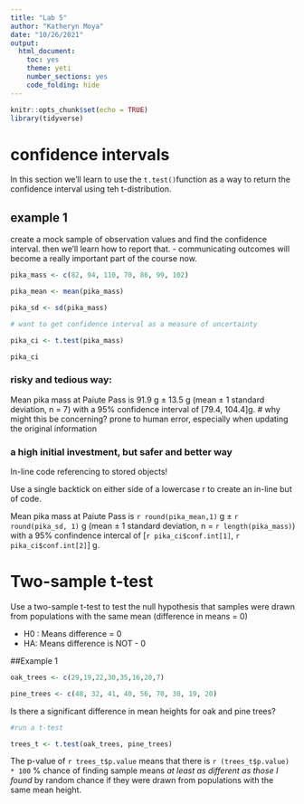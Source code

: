 ```yaml
---
title: "Lab 5"
author: "Katheryn Moya"
date: "10/26/2021"
output: 
  html_document: 
    toc: yes
    theme: yeti
    number_sections: yes
    code_folding: hide
---
```


```r
knitr::opts_chunk$set(echo = TRUE)
library(tidyverse)
```


# confidence intervals

In this section we'll learn to use the `t.test()`function as a way to return the confidence interval using teh t-distribution.

## example 1

create a mock sample of observation values and find the confidence interval. then we'll learn how to report that. - communicating outcomes will become a really important part of the course now.

```r
pika_mass <- c(82, 94, 110, 70, 86, 99, 102)

pika_mean <- mean(pika_mass)

pika_sd <- sd(pika_mass)

# want to get confidence interval as a measure of uncertainty

pika_ci <- t.test(pika_mass)

pika_ci
```
### risky and tedious way:
Mean pika mass at Paiute Pass is 91.9 g $\pm$ 13.5 g (mean $\pm$ 1 standard deviation, n = 7) with a 95% confidence interval of [79.4, 104.4]g. # why might this be concerning? prone to human error, especially when updating the original information

### a high initial investment, but safer and better way

In-line code referencing to stored objects!

Use a single backtick on either side of a lowercase r to create an in-line but of code. 

Mean pika mass at Paiute Pass is `r round(pika_mean,1)` g $\pm$ `r round(pika_sd, 1)` g (mean $\pm$ 1 standard deviation, n = `r length(pika_mass)`) with a 95% confindence intercal of [`r pika_ci$conf.int[1]`, `r pika_ci$conf.int[2]`] g.

# Two-sample t-test

Use a two-sample t-test to test the null hypothesis that samples were drawn from populations with the same mean (difference in means = 0)

- H0 : Means difference = 0
- HA: Means difference is NOT - 0

##Example 1

```r

oak_trees <- c(29,19,22,30,35,16,20,7)

pine_trees <- c(48, 32, 41, 40, 56, 70, 30, 19, 20)

```
Is there a significant difference in mean heights for oak and pine trees?

```r
#run a t-test

trees_t <- t.test(oak_trees, pine_trees) 
```

The p-value of `r trees_t$p.value` means that there is `r (trees_t$p.value) * 100` % chance of finding sample means *at least as different as those I found* by random chance if they were drawn from populations with the same mean height.




